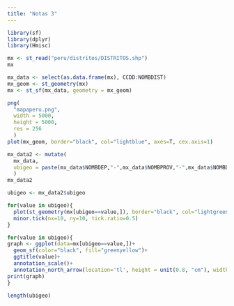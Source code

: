 ```yaml
---
title: "Notas 3"
---
```


```r
library(sf)
library(dplyr)
library(Hmisc)
```


```r
mx <- st_read("peru/distritos/DISTRITOS.shp")
mx

```


```r
mx_data <- select(as.data.frame(mx), CCDD:NOMBDIST)
mx_geom <- st_geometry(mx)
mx <- st_sf(mx_data, geometry = mx_geom)

```


```r
png(
  "mapaperu.png",
  width = 5000,
  height = 5000,
  res = 256
  )
plot(mx_geom, border="black", col="lightblue", axes=T, cex.axis=1)

```

```r
mx_data2 <- mutate(
  mx_data,
  ubigeo = paste(mx_data$NOMBDEP,"-",mx_data$NOMBPROV,"-",mx_data$NOMBDIST)
  )
mx_data2

```



```r
ubigeo <- mx_data2$ubigeo

for(value in ubigeo){
  plot(st_geometry(mx[ubigeo==value,]), border="black", col="lightgreen", axes=T, main=value, cex.axis=0.5)
  minor.tick(nx=10, ny=10, tick.ratio=0.5)
}
```
```r
for(value in ubigeo){
graph <- ggplot(data=mx[ubigeo==value,])+
  geom_sf(color="black", fill="greenyellow")+
  ggtitle(value)+
  annotation_scale()+
  annotation_north_arrow(location='tl', height = unit(0.8, "cm"), width= unit(0.8, "cm"))
print(graph)
}
```


```r
length(ubigeo)
```



















